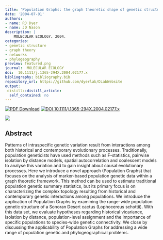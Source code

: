 ```yaml
---
title: 'Population Graphs: the graph theoretic shape of genetic structure'
date: '2004-07-01'
authors:
- name: RJ Dyer
- name: JD Nason
description: |
    MOLECULAR ECOLOGY. 2004.  
categories: 
- genetic structure
- graph theory
- networks
- phylogeography
preview: featured.png
journal:  MOLECULAR ECOLOGY
doi:  10.1111/j.1365-294X.2004.02177.x
bibliography: bibliography.bib
repository_url: https://github.com/dyerlab/DLabWebsite
output:
 distill::distill_article:
  self_contained: no
---
```


 [![PDF Download](https://img.shields.io/badge/PDF-21B02C.svg)](https://drive.google.com/open?id=0B0T81CzLjtfPdzNaUm9hV2phM1E) [![ DOI 10.1111/j.1365-294X.2004.02177.x](https://img.shields.io/badge/DOI-474747.svg)](https://doi.org/10.1111/j.1365-294X.2004.02177.x)

![]( featured.png )

## Abstract

Patterns of intraspecific genetic variation result from interactions among both historical and contemporary evolutionary processes. Traditionally, population geneticists have used methods such as F-statistics, pairwise isolation by distance models, spatial autocorrelation and coalescent models to analyse this variation and to gain insight about causal evolutionary processes. Here we introduce a novel approach (Population Graphs) that focuses on the analysis of marker-based population genetic data within a graph theoretic framework. This method can be used to estimate traditional population genetic summary statistics, but its primary focus is on characterizing the complex topology resulting from historical and contemporary genetic interactions among populations. We introduce the application of Population Graphs by examining the range-wide population genetic structure of a Sonoran Desert cactus (Lophocereus schottii). With this data set, we evaluate hypotheses regarding historical vicariance, isolation by distance, population-level assignment and the importance of specific populations to species-wide genetic connectivity. We close by discussing the applicability of Population Graphs for addressing a wide range of population genetic and phylogeographical problems.
